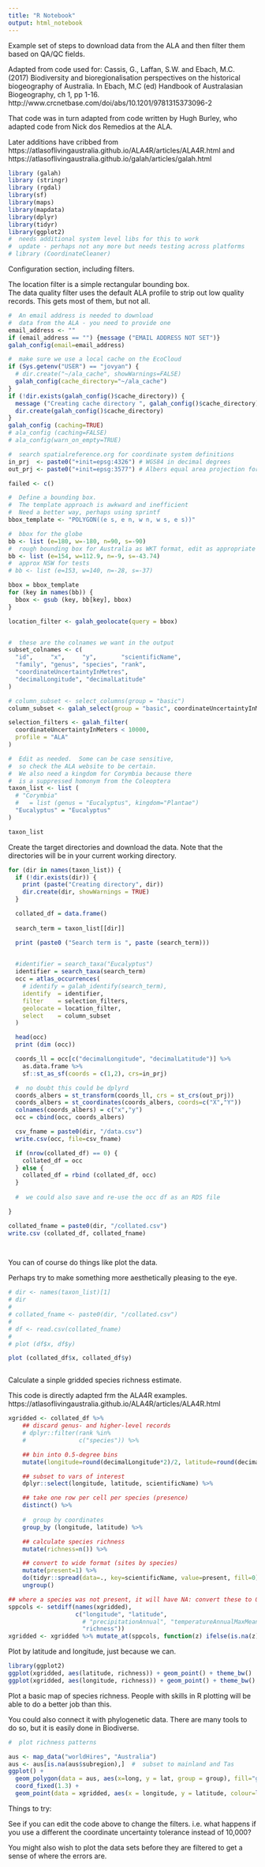 ```yaml
---
title: "R Notebook"
output: html_notebook
---
```


Example set of steps to download data from the ALA and then filter them based on QA/QC fields.

Adapted from code used for:
Cassis, G., Laffan, S.W. and Ebach, M.C. (2017) Biodiversity and bioregionalisation perspectives on the historical biogeography of Australia. In Ebach, M.C (ed) Handbook of Australasian Biogeography, ch 1, pp 1-16.
http://www.crcnetbase.com/doi/abs/10.1201/9781315373096-2

That code was in turn adapted from code written by Hugh Burley, who adapted code from Nick dos Remedios at the ALA.

Later additions have cribbed from https://atlasoflivingaustralia.github.io/ALA4R/articles/ALA4R.html and https://atlasoflivingaustralia.github.io/galah/articles/galah.html 

```r
library (galah)
library (stringr)
library (rgdal)
library(sf)
library(maps)
library(mapdata)
library(dplyr)
library(tidyr)
library(ggplot2)
#  needs additional system level libs for this to work
#  update - perhaps not any more but needs testing across platforms
# library (CoordinateCleaner)
```

Configuration section, including filters.

The location filter is a simple rectangular bounding box.  
The data quality filter uses the default ALA profile to strip out low quality records.  This gets most of them, but not all.


```r

#  An email address is needed to download
#  data from the ALA - you need to provide one
email_address <- ""
if (email_address == "") {message ("EMAIL ADDRESS NOT SET")}
galah_config(email=email_address)

#  make sure we use a local cache on the EcoCloud
if (Sys.getenv("USER") == "jovyan") {
  # dir.create("~/ala_cache", showWarnings=FALSE)
  galah_config(cache_directory="~/ala_cache")
}
if (!dir.exists(galah_config()$cache_directory)) {
  message ("Creating cache directory ", galah_config()$cache_directory)
  dir.create(galah_config()$cache_directory)
}
galah_config (caching=TRUE)
# ala_config (caching=FALSE)
# ala_config(warn_on_empty=TRUE)

#  search spatialreference.org for coordinate system definitions
in_prj  <- paste0("+init=epsg:4326") # WGS84 in decimal degrees
out_prj <- paste0("+init=epsg:3577") # Albers equal area projection for Australia

failed <- c()

#  Define a bounding box.
#  The template approach is awkward and inefficient
#  Need a better way, perhaps using sprintf
bbox_template <- "POLYGON((e s, e n, w n, w s, e s))"

#  bbox for the globe
bb <- list (e=180, w=-180, n=90, s=-90)
#  rough bounding box for Australia as WKT format, edit as appropriate
bb <- list (e=154, w=112.9, n=-9, s=-43.74)
#  approx NSW for tests
# bb <- list (e=153, w=140, n=-28, s=-37)

bbox = bbox_template
for (key in names(bb)) {
  bbox <- gsub (key, bb[key], bbox)
}

location_filter <- galah_geolocate(query = bbox)


#  these are the colnames we want in the output
subset_colnames <- c(
  "id",     "x",     "y",       "scientificName",
  "family", "genus", "species", "rank", 
  "coordinateUncertaintyInMetres",
  "decimalLongitude", "decimalLatitude"
)

# column_subset <- select_columns(group = "basic")
column_subset <- galah_select(group = "basic", coordinateUncertaintyInMeters)

selection_filters <- galah_filter(
  coordinateUncertaintyInMeters < 10000,
  profile = "ALA"
)


```

```r

#  Edit as needed.  Some can be case sensitive, 
#  so check the ALA website to be certain.
#  We also need a kingdom for Corymbia because there
#  is a suppressed homonym from the Coleoptera
taxon_list <- list (
  # "Corymbia"   
  #   = list (genus = "Eucalyptus", kingdom="Plantae")
  "Eucalyptus" = "Eucalyptus"
)

taxon_list
```

Create the target directories and download the data.
Note that the directories will be in your current working directory.  

```r



for (dir in names(taxon_list)) {
  if (!dir.exists(dir)) {
    print (paste("Creating directory", dir))
    dir.create(dir, showWarnings = TRUE)
  }

  collated_df = data.frame()
  
  search_term = taxon_list[[dir]]

  print (paste0 ("Search term is ", paste (search_term)))

  
  #identifier = search_taxa("Eucalyptus")
  identifier = search_taxa(search_term)
  occ = atlas_occurrences(
    # identify = galah_identify(search_term),
    identify  = identifier,
    filter    = selection_filters,
    geolocate = location_filter,
    select    = column_subset
  )

  head(occ)
  print (dim (occ))

  coords_ll = occ[c("decimalLongitude", "decimalLatitude")] %>% 
    as.data.frame %>% 
    sf::st_as_sf(coords = c(1,2), crs=in_prj)

  #  no doubt this could be dplyrd
  coords_albers = st_transform(coords_ll, crs = st_crs(out_prj))
  coords_albers = st_coordinates(coords_albers, coords=c("X","Y"))
  colnames(coords_albers) = c("x","y")
  occ = cbind(occ, coords_albers)

  csv_fname = paste0(dir, "/data.csv")
  write.csv(occ, file=csv_fname)

  if (nrow(collated_df) == 0) {
    collated_df = occ
  } else {
    collated_df = rbind (collated_df, occ)
  }
  
  #  we could also save and re-use the occ df as an RDS file

}

collated_fname = paste0(dir, "/collated.csv")
write.csv (collated_df, collated_fname)

    
```
   

You can of course do things like plot the data.

Perhaps try to make something more aesthetically pleasing to the eye.  

```r

# dir <- names(taxon_list)[1]
# dir 
# 
# collated_fname <- paste0(dir, "/collated.csv")
# 
# df <- read.csv(collated_fname)
# 
# plot (df$x, df$y)

plot (collated_df$x, collated_df$y)



```

Calculate a sinple gridded species richness estimate.  

This code is directly adapted frm the ALA4R examples.  
https://atlasoflivingaustralia.github.io/ALA4R/articles/ALA4R.html


```r
xgridded <- collated_df %>%
    ## discard genus- and higher-level records
    # dplyr::filter(rank %in%
    #               c("species")) %>%

    ## bin into 0.5-degree bins
    mutate(longitude=round(decimalLongitude*2)/2, latitude=round(decimalLatitude*2)/2) %>%

    ## subset to vars of interest
    dplyr::select(longitude, latitude, scientificName) %>%

    ## take one row per cell per species (presence)
    distinct() %>%
  
    #  group by coordinates
    group_by (longitude, latitude) %>%

    ## calculate species richness
    mutate(richness=n()) %>%

    ## convert to wide format (sites by species)
    mutate(present=1) %>%
    do(tidyr::spread(data=., key=scientificName, value=present, fill=0)) %>%
    ungroup()

## where a species was not present, it will have NA: convert these to 0
sppcols <- setdiff(names(xgridded),
                   c("longitude", "latitude",
                     # "precipitationAnnual", "temperatureAnnualMaxMean",
                     "richness"))
xgridded <- xgridded %>% mutate_at(sppcols, function(z) ifelse(is.na(z), 0, z))

```
    
Plot by latitude and longitude, just because we can.

```r
library(ggplot2)
ggplot(xgridded, aes(latitude, richness)) + geom_point() + theme_bw()
ggplot(xgridded, aes(longitude, richness)) + geom_point() + theme_bw()


```

Plot a basic map of species richness.  People with skills in R plotting will be able to do a better job than this.

You could also connect it with phylogenetic data.  There are many tools to do so, but it is easily done in Biodiverse.  


```r
#  plot richness patterns

aus <- map_data("worldHires", "Australia")
aus <- aus[is.na(aus$subregion),]  #  subset to mainland and Tas
ggplot() + 
  geom_polygon(data = aus, aes(x=long, y = lat, group = group), fill="grey") +
  coord_fixed(1.3) +
  geom_point(data = xgridded, aes(x = longitude, y = latitude, colour=log(richness)), size = 1)

```

    
Things to try:

See if you can edit the code above to change the filters.
i.e. what happens if you use a different the coordinate uncertainty tolerance instead of 10,000? 

You might also wish to plot the data sets before they are filtered to get a sense of where the errors are.
